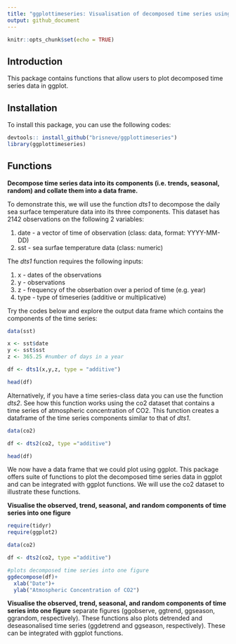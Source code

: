 ```yaml
---
title: "ggplottimeseries: Visualisation of decomposed time series using ggplot"
output: github_document
---
```


```r
knitr::opts_chunk$set(echo = TRUE)
```

## Introduction

This package contains functions that allow users to plot decomposed time series data in ggplot. 

## Installation

To install this package, you can use the following codes: 

```r

devtools:: install_github("brisneve/ggplottimeseries")
library(ggplottimeseries)

```

## Functions

**Decompose time series data into its components (i.e. trends, seasonal, random) and collate them into a data frame.**

To demonstrate this, we will use the function *dts1*  to decompose the daily sea surface temperature data into its three components. This dataset has 2142 observations on the following 2 variables: 

1. date - a vector of time of observation (class: data, format: YYYY-MM-DD)
2. sst - sea surfae temperature data (class: numeric)

The *dts1* function requires the following inputs: 

1. x - dates of the observations 
2. y - observations 
3. z - frequency of the obserbation over a period of time (e.g. year) 
4. type - type of timeseries (additive or multiplicative) 

Try the codes below and explore the output data frame which contains the components of the time series:

```r
data(sst)

x <- sst$date
y <- sst$sst
z <- 365.25 #number of days in a year

df <- dts1(x,y,z, type = "additive")

head(df)


```


Alternatively, if you have a time series-class data you can use the function *dts2*. See how this function works using the co2 dataset that contains a time series of atmospheric concentration of CO2. This function creates a dataframe of the time series components similar to that of *dts1*. 

```r

data(co2)

df <- dts2(co2, type ="additive")

head(df)

```

We now have a data frame that we could plot using ggplot. This package offers suite of functions to plot the decomposed time series data in ggplot and can be integrated with ggplot functions. We will use the co2 dataset to illustrate these functions. 

**Visualise the observed, trend, seasonal, and random components of time series into one figure**  




```r
require(tidyr)
require(ggplot2)

data(co2)

df <- dts2(co2, type ="additive")

#plots decomposed time series into one figure
ggdecompose(df)+
  xlab("Date")+
  ylab("Atmospheric Concentration of CO2")

```


**Visualise the observed, trend, seasonal, and random components of time series into one figure**   separate figures (ggobserve, ggtrend, ggseason, ggrandom, respectively). These functions also plots detrended and deseasonalised time series (ggdetrend and ggseason, respectively). These can be integrated with ggplot functions.

